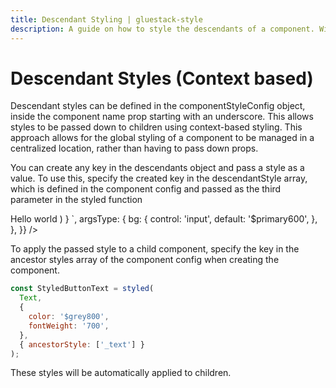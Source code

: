 ```yaml
---
title: Descendant Styling | gluestack-style
description: A guide on how to style the descendants of a component. With this, you can define styles that are passed down to children.
---
```



<Meta title="styled/api/Descendants Styles" />


# Descendant Styles (Context based)

Descendant styles can be defined in the componentStyleConfig object, inside the component name prop starting with an underscore. This allows styles to be passed down to children using context-based styling. This approach allows for the global styling of a component to be managed in a centralized location, rather than having to pass down props.

You can create any key in the descendants object and pass a style as a value. To use this, specify the created key in the descendantStyle array, which is defined in the component config and passed as the third parameter in the styled function

<AppProvider>
  <CodePreview
    metaData={{
      scope: { styled, Pressable, Provider: StyledProvider, config, Text },
      code: `
          function App () {
            const StyledButton = styled(
              Pressable,
              {
                bg: '$primary600',
                px: '$6',
                py: '$4',
                _text: {
                  color: '$white',
                },
              },
              {
                descendantStyle: ['_text'],
              }
            );
            const StyledButtonText = styled(
            Text,
            {
              color: '$grey800',
              fontWeight: '700',
            },
            { ancestorStyle: ['_text'] }
          );
          return (
            <Provider config={config}>
              <StyledButton {...props}>
                <StyledButtonText>Hello world</StyledButtonText>
              </StyledButton>
            </Provider>
          )
        }
      `,
      argsType: {
        bg: {
          control: 'input',
          default: '$primary600',
        },
      },
    }}
  />
</AppProvider>

To apply the passed style to a child component, specify the key in the ancestor styles array of the component config when creating the component.

```jsx
const StyledButtonText = styled(
  Text,
  {
    color: '$grey800',
    fontWeight: '700',
  },
  { ancestorStyle: ['_text'] }
);
```

These styles will be automatically applied to children.
